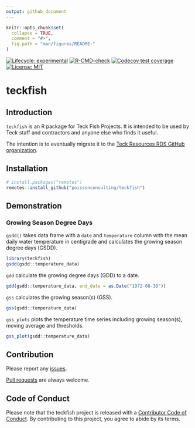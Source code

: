 ```yaml
---
output: github_document
---
```


<!-- README.md is generated from README.Rmd. Please edit that file -->

```r
knitr::opts_chunk$set(
  collapse = TRUE,
  comment = "#>",
  fig.path = "man/figures/README-"
)
```

<!-- badges: start -->
[![Lifecycle: experimental](https://img.shields.io/badge/lifecycle-experimental-orange.svg)](https://lifecycle.r-lib.org/articles/stages.html#experimental)
[![R-CMD-check](https://github.com/poissonconsulting/teckfish/actions/workflows/R-CMD-check.yaml/badge.svg)](https://github.com/poissonconsulting/teckfish/actions/workflows/R-CMD-check.yaml)
[![Codecov test coverage](https://codecov.io/gh/poissonconsulting/teckfish/branch/main/graph/badge.svg)](https://codecov.io/gh/poissonconsulting/teckfish?branch=main)
[![License: MIT](https://img.shields.io/badge/License-MIT-green.svg)](https://opensource.org/licenses/MIT)
<!-- badges: end -->

# teckfish


## Introduction

`teckfish` is an R package for Teck Fish Projects.
It is intended to be used by Teck staff and contractors and anyone else
who finds it useful.

The intention is to eventually migrate it to 
the [Teck Resources RDS GitHub organization](https://github.com/TeckResourcesTDS). 

## Installation

```r
# install.packages("remotes")
remotes::install_github("poissonconsulting/teckfish")
```

## Demonstration

### Growing Season Degree Days

`gsdd()` takes data frame with a `date` and `temperature` column with
the mean daily water temperature in centigrade 
and calculates the growing season degree days (GSDD).

```r
library(teckfish)
gsdd(gsdd::temperature_data)
```

`gdd` calculate the growing degree days (GDD) to a date.

```r
gdd(gsdd::temperature_data, end_date = as.Date("1972-08-30"))
```

`gss` calculates the growing season(s) (GSS).

```r
gss(gsdd::temperature_data)
```

`gss_plots` plots the temperature time series including growing season(s), moving average and thresholds.

```r
gss_plot(gsdd::temperature_data)
```

## Contribution

Please report any [issues](https://github.com/poissonconsulting/teckfish/issues).

[Pull requests](https://github.com/poissonconsulting/teckfish/pulls) are always welcome.

## Code of Conduct

Please note that the teckfish project is released with a [Contributor Code of Conduct](https://contributor-covenant.org/version/2/1/CODE_OF_CONDUCT.html). 
By contributing to this project, you agree to abide by its terms.
